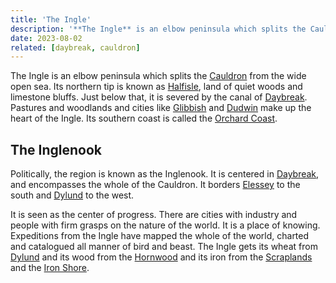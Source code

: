 ```yaml
---
title: 'The Ingle'
description: '**The Ingle** is an elbow peninsula which splits the Cauldron from the wide open sea. Politically, the region is known as the Inglenook. It is centered in Daybreak, and borders Elessey to the south and Dylund to the west.'
date: 2023-08-02
related: [daybreak, cauldron]
---
```


The Ingle is an elbow peninsula which splits the [Cauldron]() from the wide open sea. Its northern tip is known as [Halfisle](), land of quiet woods and limestone bluffs. Just below that, it is severed by the canal of [Daybreak](). Pastures and woodlands and cities like [Glibbish]() and [Dudwin]() make up the heart of the Ingle. Its southern coast is called the [Orchard Coast]().

## The Inglenook

Politically, the region is known as the Inglenook. It is centered in [Daybreak](), and encompasses the whole of the Cauldron. It borders [Elessey]() to the south and [Dylund]() to the west.

It is seen as the center of progress. There are cities with industry and people with firm grasps on the nature of the world. It is a place of knowing. Expeditions from the Ingle have mapped the whole of the world, charted and catalogued all manner of bird and beast. The Ingle gets its wheat from [Dylund]() and its wood from the [Hornwood]() and its iron from the [Scraplands]() and the [Iron Shore]().